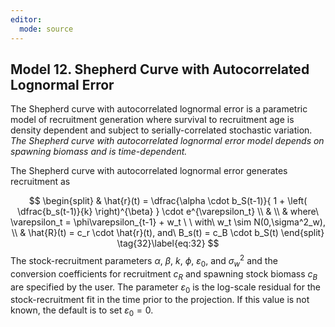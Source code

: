 ```yaml
---
editor: 
  mode: source
---
```


## Model 12. Shepherd Curve with Autocorrelated Lognormal Error {.unnumbered}

The Shepherd curve with autocorrelated lognormal error is a parametric model of recruitment generation where survival to recruitment age is density dependent and subject to serially-correlated stochastic variation. *The Shepherd curve with autocorrelated lognormal error model depends on spawning biomass and is time-dependent.*

The Shepherd curve with autocorrelated lognormal error generates recruitment as


$$
\begin{split}
& \hat{r}(t) = \dfrac{\alpha \cdot b_S(t-1)}{ 1 + \left( \dfrac{b_s(t-1)}{k} \right)^{\beta} } \cdot e^{\varepsilon_t} \\
& \\
& where\ \varepsilon_t = \phi\varepsilon_{t-1} + w_t \ \ with\ w_t \sim  N(0,\sigma^2_w), \\ 
& \hat{R}(t) = c_r \cdot \hat{r}(t), and\ B_s(t) = c_B \cdot b_S(t)
\end{split}
\tag{32}\label{eq:32}
$$
The stock-recruitment parameters $\alpha$, $\beta$, $k$, $\phi$, $\varepsilon_0$, and $\sigma^2_w$ and the conversion coefficients for recruitment $c_R$ and spawning stock biomass $c_B$ are specified by the user. The parameter $\varepsilon_0$ is the log-scale residual for the stock-recruitment fit in the time prior to the projection. If this value is not known, the default is to set $\varepsilon_0 = 0$.
